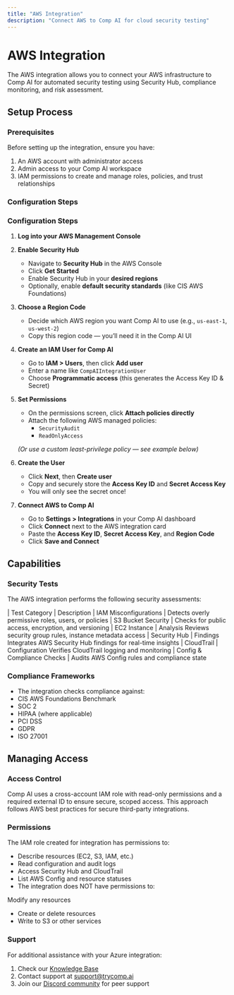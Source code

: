 ```yaml
---
title: "AWS Integration"
description: "Connect AWS to Comp AI for cloud security testing"
---
```


# AWS Integration

The AWS integration allows you to connect your AWS infrastructure to Comp AI for automated security testing using Security Hub, compliance monitoring, and risk assessment.

## Setup Process

### Prerequisites

Before setting up the integration, ensure you have:

1. An AWS account with administrator access  
2. Admin access to your Comp AI workspace  
3. IAM permissions to create and manage roles, policies, and trust relationships  

### Configuration Steps

### Configuration Steps

1. **Log into your AWS Management Console**

2. **Enable Security Hub**  
   - Navigate to **Security Hub** in the AWS Console  
   - Click **Get Started**  
   - Enable Security Hub in your **desired regions**  
   - Optionally, enable **default security standards** (like CIS AWS Foundations)  

3. **Choose a Region Code**  
   - Decide which AWS region you want Comp AI to use (e.g., `us-east-1`, `us-west-2`)  
   - Copy this region code — you’ll need it in the Comp AI UI  

4. **Create an IAM User for Comp AI**  
   - Go to **IAM > Users**, then click **Add user**  
   - Enter a name like `CompAIIntegrationUser`  
   - Choose **Programmatic access** (this generates the Access Key ID & Secret)  

5. **Set Permissions**  
   - On the permissions screen, click **Attach policies directly**  
   - Attach the following AWS managed policies:  
     - `SecurityAudit`  
     - `ReadOnlyAccess`  

   *(Or use a custom least-privilege policy — see example below)*  

6. **Create the User**  
   - Click **Next**, then **Create user**  
   - Copy and securely store the **Access Key ID** and **Secret Access Key**  
   - You will only see the secret once!  

7. **Connect AWS to Comp AI**  
   - Go to **Settings > Integrations** in your Comp AI dashboard  
   - Click **Connect** next to the AWS integration card  
   - Paste the **Access Key ID**, **Secret Access Key**, and **Region Code**  
   - Click **Save and Connect**


## Capabilities
### Security Tests
The AWS integration performs the following security assessments:

| Test Category | Description
| IAM Misconfigurations | Detects overly permissive roles, users, or policies
| S3 Bucket Security | Checks for public access, encryption, and versioning
| EC2 Instance | Analysis	Reviews security group rules, instance metadata access
| Security Hub | Findings	Integrates AWS Security Hub findings for real-time insights
| CloudTrail | Configuration	Verifies CloudTrail logging and monitoring
| Config & Compliance Checks | Audits AWS Config rules and compliance state

### Compliance Frameworks

- The integration checks compliance against:
- CIS AWS Foundations Benchmark
- SOC 2
- HIPAA (where applicable)
- PCI DSS
- GDPR
- ISO 27001

## Managing Access

### Access Control
Comp AI uses a cross-account IAM role with read-only permissions and a required external ID to ensure secure, scoped access. This approach follows AWS best practices for secure third-party integrations.

### Permissions
The IAM role created for integration has permissions to:
- Describe resources (EC2, S3, IAM, etc.)
- Read configuration and audit logs
- Access Security Hub and CloudTrail
- List AWS Config and resource statuses
- The integration does NOT have permissions to:

Modify any resources
- Create or delete resources
- Write to S3 or other services

### Support

For additional assistance with your Azure integration:

1. Check our [Knowledge Base](https://help.trycomp.ai/azure-integration)
2. Contact support at [support@trycomp.ai](mailto:support@trycomp.ai)
3. Join our [Discord community](https://discord.gg/compai) for peer support 